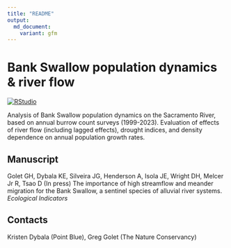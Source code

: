 ```yaml
---
title: "README"
output:
  md_document:
    variant: gfm
---
```


Bank Swallow population dynamics & river flow
======================================

<!-- badges: start -->
[![RStudio](https://img.shields.io/badge/RStudio-project-75AADB.svg?style=flat&logo=RStudio)](https://www.rstudio.com)
<!-- badges: end -->

Analysis of Bank Swallow population dynamics on the Sacramento River, based on annual burrow count surveys (1999-2023). Evaluation of effects of river flow (including lagged effects), drought indices, and density dependence on annual population growth rates.

## Manuscript
Golet GH, Dybala KE, Silveira JG, Henderson A, Isola JE, Wright DH, Melcer Jr R, Tsao D (In press) The importance of high streamflow and meander migration for the Bank Swallow, a sentinel species of alluvial river systems. *Ecological Indicators*

## Contacts
Kristen Dybala (Point Blue), Greg Golet (The Nature Conservancy)

